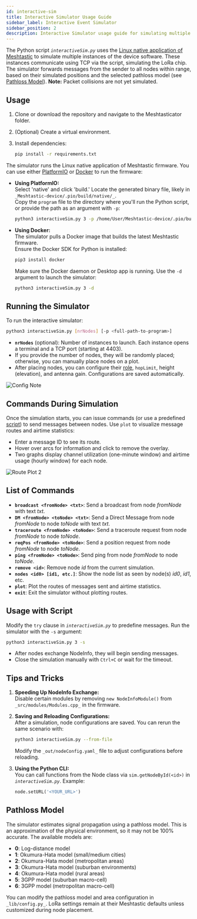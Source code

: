 ```yaml
---
id: interactive-sim
title: Interactive Simulator Usage Guide
sidebar_label: Interactive Event Simulator
sidebar_position: 2
description: Interactive Simulator usage guide for simulating multiple Meshtastic instances with TCP-based communication and configurable pathloss models.
---
```


The Python script _`interactiveSim.py`_ uses the [Linux native application of Meshtastic](https://meshtastic.org/docs/software/linux-native) to simulate multiple instances of the device software. These instances communicate using TCP via the script, simulating the LoRa chip. The simulator forwards messages from the sender to all nodes within range, based on their simulated positions and the selected pathloss model (see [Pathloss Model](#pathloss-model)). **Note:** Packet collisions are not yet simulated.

## Usage

1. Clone or download the repository and navigate to the Meshtasticator folder.
2. (Optional) Create a virtual environment.
3. Install dependencies:

   ```bash
   pip install -r requirements.txt
   ```

The simulator runs the Linux native application of Meshtastic firmware. You can use either [PlatformIO](https://meshtastic.org/docs/development/firmware/build) or [Docker](https://meshtastic.org/docs/software/linux-native#usage-with-docker) to run the firmware:

- **Using PlatformIO:**  
  Select 'native' and click 'build.' Locate the generated binary file, likely in `_Meshtastic-device/.pio/build/native/_`.  
  Copy the `program` file to the directory where you'll run the Python script, or provide the path as an argument with `-p`:

  ```bash
  python3 interactiveSim.py 3 -p /home/User/Meshtastic-device/.pio/build/native/program
  ```

- **Using Docker:**  
  The simulator pulls a Docker image that builds the latest Meshtastic firmware.  
  Ensure the Docker SDK for Python is installed:

  ```bash
  pip3 install docker
  ```

  Make sure the Docker daemon or Desktop app is running. Use the `-d` argument to launch the simulator:

  ```bash
  python3 interactiveSim.py 3 -d
  ```

## Running the Simulator

To run the interactive simulator:

```bash
python3 interactiveSim.py [nrNodes] [-p <full-path-to-program>]
```

- **`nrNodes`** (optional): Number of instances to launch. Each instance opens a terminal and a TCP port (starting at 4403).
- If you provide the number of nodes, they will be randomly placed; otherwise, you can manually place nodes on a plot.
- After placing nodes, you can configure their [role](https://meshtastic.org/docs/settings/config/device#role), `hopLimit`, height (elevation), and antenna gain. Configurations are saved automatically.

![Config Note](/img/software/meshtasticator/configNode.webp)

## Commands During Simulation

Once the simulation starts, you can issue commands (or use a predefined [script](#usage-with-script)) to send messages between nodes. Use `plot` to visualize message routes and airtime statistics:

- Enter a message ID to see its route.
- Hover over arcs for information and click to remove the overlay.
- Two graphs display channel utilization (one-minute window) and airtime usage (hourly window) for each node.

![Route Plot 2](/img/software/meshtasticator/route_plot-2.webp)

## List of Commands

- **`broadcast <fromNode> <txt>`**: Send a broadcast from node _fromNode_ with text _txt_.
- **`DM <fromNode> <toNode> <txt>`**: Send a Direct Message from node _fromNode_ to node _toNode_ with text _txt_.
- **`traceroute <fromNode> <toNode>`**: Send a traceroute request from node _fromNode_ to node _toNode_.
- **`reqPos <fromNode> <toNode>`**: Send a position request from node _fromNode_ to node _toNode_.
- **`ping <fromNode> <toNode>`**: Send ping from node _fromNode_ to node _toNode_.
- **`remove <id>`**: Remove node _id_ from the current simulation.
- **`nodes <id0> [id1, etc.]`**: Show the node list as seen by node(s) _id0_, _id1_, etc.
- **`plot`**: Plot the routes of messages sent and airtime statistics.
- **`exit`**: Exit the simulator without plotting routes.

## Usage with Script

Modify the `try` clause in _`interactiveSim.py`_ to predefine messages. Run the simulator with the `-s` argument:

```bash
python3 interactiveSim.py 3 -s
```

- After nodes exchange NodeInfo, they will begin sending messages.
- Close the simulation manually with `Ctrl+C` or wait for the timeout.

## Tips and Tricks

1. **Speeding Up NodeInfo Exchange:**  
   Disable certain modules by removing `new NodeInfoModule()` from `_src/modules/Modules.cpp_` in the firmware.

2. **Saving and Reloading Configurations:**  
   After a simulation, node configurations are saved. You can rerun the same scenario with:

   ```bash
   python3 interactiveSim.py --from-file
   ```

   Modify the `_out/nodeConfig.yaml_` file to adjust configurations before reloading.

3. **Using the Python CLI:**  
   You can call functions from the Node class via `sim.getNodeById(<id>)` in _`interactiveSim.py`_. Example:

   ```python
   node.setURL('<YOUR_URL>')
   ```

## Pathloss Model

The simulator estimates signal propagation using a pathloss model. This is an approximation of the physical environment, so it may not be 100% accurate. The available models are:

- **0**: Log-distance model
- **1**: Okumura-Hata model (small/medium cities)
- **2**: Okumura-Hata model (metropolitan areas)
- **3**: Okumura-Hata model (suburban environments)
- **4**: Okumura-Hata model (rural areas)
- **5**: 3GPP model (suburban macro-cell)
- **6**: 3GPP model (metropolitan macro-cell)

You can modify the pathloss model and area configuration in `_lib/config.py_`. LoRa settings remain at their Meshtastic defaults unless customized during node placement.
